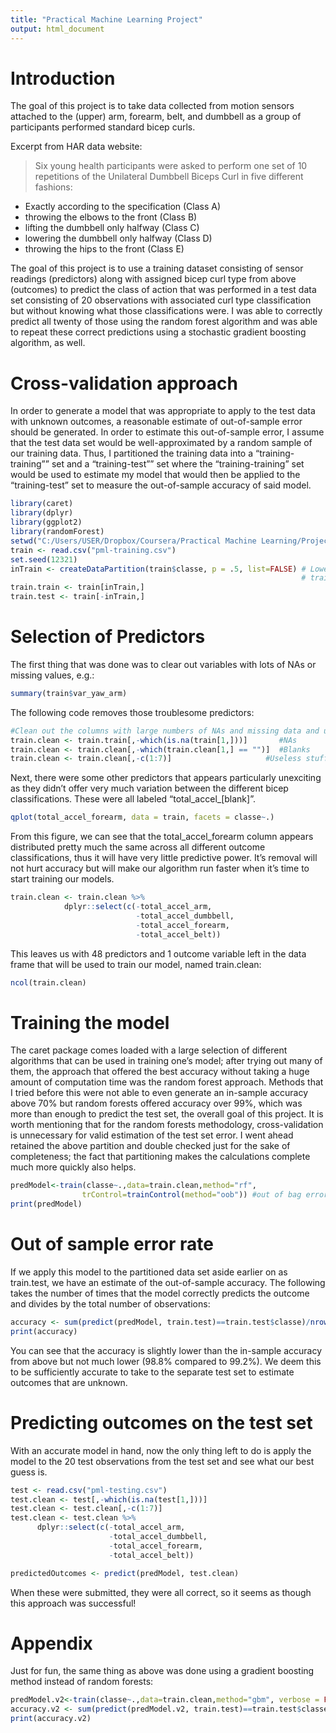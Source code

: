 ```yaml
---
title: "Practical Machine Learning Project"
output: html_document
---
```

# Introduction

The goal of this project is to take data collected from motion sensors attached to the (upper) arm, forearm, belt, and dumbbell as a group of participants performed standard bicep curls.

Excerpt from HAR data website:

> Six young health participants were asked to perform one set of 10 repetitions
 of the Unilateral Dumbbell Biceps Curl in five different fashions: 
 
 + Exactly according to the specification (Class A) 
 + throwing the elbows to the front (Class B) 
 + lifting the dumbbell only halfway (Class C)
 + lowering the dumbbell only halfway (Class D)
 + throwing the hips to the front (Class E)

The goal of this project is to use a training dataset consisting of sensor readings (predictors) along with assigned bicep curl type from above (outcomes) to predict the class of action that was performed in a test data set consisting of 20 observations with associated curl type classification but without knowing what those classifications were. I was able to correctly predict all twenty of those using the random forest algorithm and was able to repeat these correct predictions using a stochastic gradient boosting algorithm, as well. 

# Cross-validation approach

In order to generate a model that was appropriate to apply to the test data with unknown outcomes, a reasonable estimate of out-of-sample error should be generated. In order to estimate this out-of-sample error, I assume that the test data set would be well-approximated by a random sample of our training data. Thus, I partitioned the training data into a "training-training"" set and a "training-test"" set where the "training-training" set would be used to estimate my model that would then be applied to the "training-test" set to measure the out-of-sample accuracy of said model.

```r
library(caret)
library(dplyr)
library(ggplot2)
library(randomForest)
setwd("C:/Users/USER/Dropbox/Coursera/Practical Machine Learning/Project")    #DESKTOP
train <- read.csv("pml-training.csv")
set.seed(12321)
inTrain <- createDataPartition(train$classe, p = .5, list=FALSE) # Lower size of training set to make the
                                                                 # train() call go faster
train.train <- train[inTrain,]
train.test <- train[-inTrain,]

```

# Selection of Predictors

The first thing that was done was to clear out variables with lots of NAs or missing values, e.g.:

```r
summary(train$var_yaw_arm)
```

The following code removes those troublesome predictors:

```r
#Clean out the columns with large numbers of NAs and missing data and useless stuff
train.clean <- train.train[,-which(is.na(train[1,]))]       #NAs
train.clean <- train.clean[,-which(train.clean[1,] == "")]  #Blanks
train.clean <- train.clean[,-c(1:7)]                     #Useless stuff
```

Next, there were some other predictors that appears particularly unexciting as they didn't offer very much variation between the different bicep classifications. These were all labeled "total_accel_[blank]". 

```r
qplot(total_accel_forearm, data = train, facets = classe~.)
```

From this figure, we can see that the total_accel_forearm column appears distributed pretty much the same across all different outcome classifications, thus it will have very little predictive power. It's removal will not hurt accuracy but will make our algorithm run faster when it's time to start training our models.

```r
train.clean <- train.clean %>%
            dplyr::select(c(-total_accel_arm, 
                            -total_accel_dumbbell, 
                            -total_accel_forearm, 
                            -total_accel_belt))
```

This leaves us with 48 predictors and 1 outcome variable left in the data frame that will be used to train our model, named train.clean:

```r
ncol(train.clean)
```

# Training the model

The caret package comes loaded with a large selection of different algorithms that can be used in training one's model; after trying out many of them, the approach that offered the best accuracy without taking a huge amount of computation time was the random forest approach. Methods that I tried before this were not able to even generate an in-sample accuracy above 70% but random forests offered accuracy over 99%, which was more than enough to predict the test set, the overall goal of this project. It is worth mentioning that for the random forests methodology, cross-validation is unnecessary for valid estimation of the test set error. I went ahead retained the above partition and double checked just for the sake of completeness; the fact that partitioning makes the calculations complete much more quickly also helps.

```r
predModel<-train(classe~.,data=train.clean,method="rf",
                trControl=trainControl(method="oob")) #out of bag error estimates, unbiased
print(predModel)
```

# Out of sample error rate

If we apply this model to the partitioned data set aside earlier on as train.test, we have an estimate of the out-of-sample accuracy. The following takes the number of times that the model correctly predicts the outcome and divides by the total number of observations:

```r
accuracy <- sum(predict(predModel, train.test)==train.test$classe)/nrow(train.test)
print(accuracy)
```

You can see that the accuracy is slightly lower than the in-sample accuracy from above but not much lower (98.8% compared to 99.2%). We deem this to be sufficiently accurate to take to the separate test set to estimate outcomes that are unknown.

# Predicting outcomes on the test set

With an accurate model in hand, now the only thing left to do is apply the model to the 20 test observations from the test set and see what our best guess is.

```r
test <- read.csv("pml-testing.csv")
test.clean <- test[,-which(is.na(test[1,]))]
test.clean <- test.clean[,-c(1:7)]
test.clean <- test.clean %>%
      dplyr::select(c(-total_accel_arm, 
                      -total_accel_dumbbell, 
                      -total_accel_forearm, 
                      -total_accel_belt))

predictedOutcomes <- predict(predModel, test.clean)
```

When these were submitted, they were all correct, so it seems as though this approach was successful!

# Appendix

Just for fun, the same thing as above was done using a gradient boosting method instead of random forests:

```r
predModel.v2<-train(classe~.,data=train.clean,method="gbm", verbose = FALSE)
accuracy.v2 <- sum(predict(predModel.v2, train.test)==train.test$classe)/nrow(train.test)
print(accuracy.v2)
```